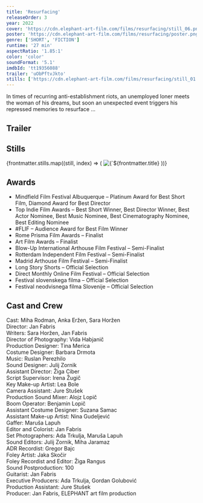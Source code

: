 ```yaml
---
title: 'Resurfacing'
releaseOrder: 3
year: 2022
cover: 'https://cdn.elephant-art-film.com/films/resurfacing/still_06.png'
poster: 'https://cdn.elephant-art-film.com/films/resurfacing/poster.png'
genre: ['SHORT', 'FICTION']
runtime: '27 min'
aspectRatio: '1.85:1'
color: 'color'
soundFormat: '5.1'
imdbId: 'tt19356088'
trailer: 'uObPftvJkto'
stills: ['https://cdn.elephant-art-film.com/films/resurfacing/still_01.png', 'https://cdn.elephant-art-film.com/films/resurfacing/still_02.png', 'https://cdn.elephant-art-film.com/films/resurfacing/still_03.png', 'https://cdn.elephant-art-film.com/films/resurfacing/still_04.png', 'https://cdn.elephant-art-film.com/films/resurfacing/still_05.png', 'https://cdn.elephant-art-film.com/films/resurfacing/still_06.png', 'https://cdn.elephant-art-film.com/films/resurfacing/still_07.png', 'https://cdn.elephant-art-film.com/films/resurfacing/still_08.png', 'https://cdn.elephant-art-film.com/films/resurfacing/still_09.png', 'https://cdn.elephant-art-film.com/films/resurfacing/still_10.png', 'https://cdn.elephant-art-film.com/films/resurfacing/still_11.png']
---
```



In times of recurring anti-establishment riots, an unemployed loner meets the woman of his dreams, but soon an unexpected event triggers his repressed memories to resurface …

## Trailer

<YouTube id={frontmatter.trailer} class="md:mx-24 xl:mx-12 my-6" />

## Stills

<div class="grid grid-cols-1 sm:grid-cols-2 lg:grid-cols-3 gap-2">
    {frontmatter.stills.map((still, index) => (
        <img src={still} alt={`${frontmatter.title} - Still ${index}`} class="!my-0" />
    ))}
</div>

## Awards

- Mindfield Film Festival Albuquerque – Platinum Award for Best Short Film, Diamond Award for Best Director
- Top Indie Film Awards – Best Short Winner, Best Director Winner, Best Actor Nominee, Best Music Nominee, Best Cinematography Nominee, Best Editing Nominee
- #FLIF – Audience Award for Best Film Winner
- Rome Prisma Film Awards – Finalist
- Art Film Awards – Finalist
- Blow-Up International Arthouse Film Festival – Semi-Finalist
- Rotterdam Independent Film Festival – Semi-Finalist
- Madrid Arthouse Film Festival – Semi-Finalist
- Long Story Shorts – Official Selection
- Direct Monthly Online Film Festival – Official Selection
- Festival slovenskega filma – Official Selection
- Festival neodvisnega filma Slovenije – Official Selection

## Cast and Crew

<span class="font-light">Cast:</span> <span class="font-medium">Miha Rodman, Anka Eržen, Sara Horžen</span>  
<span class="font-light">Director:</span> <span class="font-medium">Jan Fabris</span>  
<span class="font-light">Writers:</span> <span class="font-medium">Sara Horžen, Jan Fabris</span>  
<span class="font-light">Director of Photography:</span> <span class="font-medium">Vida Habjanič</span>  
<span class="font-light">Production Designer:</span> <span class="font-medium">Tina Merica</span>  
<span class="font-light">Costume Designer:</span> <span class="font-medium">Barbara Drmota</span>  
<span class="font-light">Music:</span> <span class="font-medium">Ruslan Perezhilo</span>  
<span class="font-light">Sound Designer:</span> <span class="font-medium">Julij Zornik</span>  
<span class="font-light">Assistant Director:</span> <span class="font-medium">Žiga Ciber</span>  
<span class="font-light">Script Supervisor:</span> <span class="font-medium">Irena Žugič</span>  
<span class="font-light">Key Make-up Artist:</span> <span class="font-medium">Lea Bole</span>  
<span class="font-light">Camera Assistant:</span> <span class="font-medium">Jure Stušek</span>  
<span class="font-light">Production Sound Mixer:</span> <span class="font-medium">Alojz Lopič</span>  
<span class="font-light">Boom Operator:</span> <span class="font-medium">Benjamin Lopič</span>  
<span class="font-light">Assistant Costume Designer:</span> <span class="font-medium">Suzana Samac</span>  
<span class="font-light">Assistant Make-up Artist:</span> <span class="font-medium">Nina Gudeljević</span>  
<span class="font-light">Gaffer:</span> <span class="font-medium">Maruša Lapuh</span>  
<span class="font-light">Editor and Colorist:</span> <span class="font-medium">Jan Fabris</span>  
<span class="font-light">Set Photographers:</span> <span class="font-medium">Ada Trkulja, Maruša Lapuh</span>  
<span class="font-light">Sound Editors:</span> <span class="font-medium">Julij Zornik, Miha Jaramaz</span>  
<span class="font-light">ADR Recordist:</span> <span class="font-medium">Gregor Bajc</span>  
<span class="font-light">Foley Artist:</span> <span class="font-medium">Jaka Skočir</span>  
<span class="font-light">Foley Recordist and Editor:</span> <span class="font-medium">Žiga Rangus</span>  
<span class="font-light">Sound Postproduction:</span> <span class="font-medium">100</span>  
<span class="font-light">Guitarist:</span> <span class="font-medium">Jan Fabris</span>  
<span class="font-light">Executive Producers:</span> <span class="font-medium">Ada Trkulja, Gordan Golubović</span>  
<span class="font-light">Production Assistant:</span> <span class="font-medium">Jure Stušek</span>  
<span class="font-light">Producer:</span> <span class="font-medium">Jan Fabris, ELEPHANT art film production</span>  
